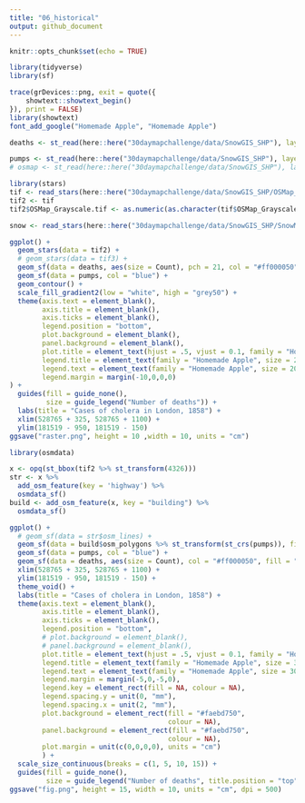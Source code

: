 ```yaml
---
title: "06_historical"
output: github_document
---
```


```r
knitr::opts_chunk$set(echo = TRUE)
```


```r
library(tidyverse)
library(sf)

trace(grDevices::png, exit = quote({
    showtext::showtext_begin()
}), print = FALSE)
library(showtext)
font_add_google("Homemade Apple", "Homemade Apple")
```

```r

deaths <- st_read(here::here("30daymapchallenge/data/SnowGIS_SHP"), layer = "Cholera_Deaths")

pumps <- st_read(here::here("30daymapchallenge/data/SnowGIS_SHP"), layer = "Pumps")
# osmap <- st_read(here::here("30daymapchallenge/data/SnowGIS_SHP"), layer = "OSMap_Greyscale")

library(stars)
tif <- read_stars(here::here("30daymapchallenge/data/SnowGIS_SHP/OSMap_Grayscale.tif"), )
tif2 <- tif
tif2$OSMap_Grayscale.tif <- as.numeric(as.character(tif$OSMap_Grayscale.tif))

snow <- read_stars(here::here("30daymapchallenge/data/SnowGIS_SHP/SnowMap.tif"))

```


```r
ggplot() +
  geom_stars(data = tif2) +
  # geom_stars(data = tif3) +
  geom_sf(data = deaths, aes(size = Count), pch = 21, col = "#ff000050", fill = "#ff000050") +
  geom_sf(data = pumps, col = "blue") +
  geom_contour() +
  scale_fill_gradient2(low = "white", high = "grey50") +
  theme(axis.text = element_blank(),
        axis.title = element_blank(),
        axis.ticks = element_blank(),
        legend.position = "bottom",
        plot.background = element_blank(),
        panel.background = element_blank(),
        plot.title = element_text(hjust = .5, vjust = 0.1, family = "Homemade Apple", size = 30), 
        legend.title = element_text(family = "Homemade Apple", size = 20), 
        legend.text = element_text(family = "Homemade Apple", size = 20), 
        legend.margin = margin(-10,0,0,0)
) +
  guides(fill = guide_none(), 
         size = guide_legend("Number of deaths")) +
  labs(title = "Cases of cholera in London, 1858") +
  xlim(528765 + 325, 528765 + 1100) +
  ylim(181519 - 950, 181519 - 150)
ggsave("raster.png", height = 10 ,width = 10, units = "cm")

```



```r
library(osmdata)

x <- opq(st_bbox(tif2 %>% st_transform(4326)))
str <- x %>%
  add_osm_feature(key = 'highway') %>%
  osmdata_sf()
build <- add_osm_feature(x, key = "building") %>%
  osmdata_sf()

ggplot() +
  # geom_sf(data = str$osm_lines) +
  geom_sf(data = build$osm_polygons %>% st_transform(st_crs(pumps)), fill = "grey80", col = "grey60") +
  geom_sf(data = pumps, col = "blue") +
  geom_sf(data = deaths, aes(size = Count), col = "#ff000050", fill = "#ff000050", pch = 21) +
  xlim(528765 + 325, 528765 + 1100) +
  ylim(181519 - 950, 181519 - 150) +
  theme_void() +
  labs(title = "Cases of cholera in London, 1858") +
  theme(axis.text = element_blank(),
        axis.title = element_blank(),
        axis.ticks = element_blank(),
        legend.position = "bottom",
        # plot.background = element_blank(),
        # panel.background = element_blank(),
        plot.title = element_text(hjust = .5, vjust = 0.1, family = "Homemade Apple", size = 50), 
        legend.title = element_text(family = "Homemade Apple", size = 30, hjust = .5),
        legend.text = element_text(family = "Homemade Apple", size = 30), 
        legend.margin = margin(-5,0,-5,0), 
        legend.key = element_rect(fill = NA, colour = NA), 
        legend.spacing.y = unit(0, "mm"),
        legend.spacing.x = unit(2, "mm"),
        plot.background = element_rect(fill = "#faebd750",
                                       colour = NA),
        panel.background = element_rect(fill = "#faebd750",
                                       colour = NA), 
        plot.margin = unit(c(0,0,0,0), units = "cm")
        ) +
  scale_size_continuous(breaks = c(1, 5, 10, 15)) +
  guides(fill = guide_none(), 
         size = guide_legend("Number of deaths", title.position = "top")) 
ggsave("fig.png", height = 15, width = 10, units = "cm", dpi = 500)


```



